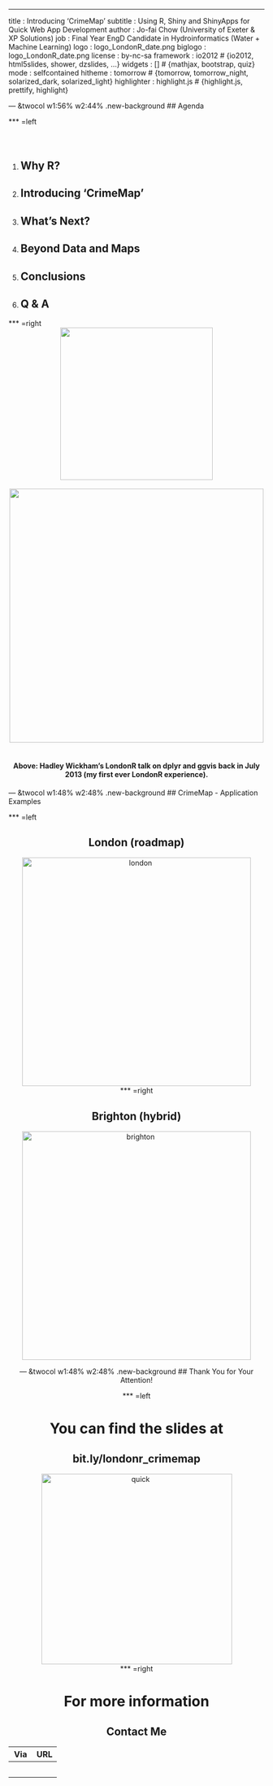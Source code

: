 ---
title       : Introducing 'CrimeMap'
subtitle    : Using R, Shiny and ShinyApps for Quick Web App Development
author      : Jo-fai Chow (University of Exeter & XP Solutions)
job         : Final Year EngD Candidate in Hydroinformatics (Water + Machine Learning)
logo        : logo_LondonR_date.png
biglogo     : logo_LondonR_date.png
license     : by-nc-sa
framework   : io2012        # {io2012, html5slides, shower, dzslides, ...}
widgets     : []            # {mathjax, bootstrap, quiz}
mode        : selfcontained
hitheme     : tomorrow      # {tomorrow, tomorrow_night, solarized_dark, solarized_light}
highlighter : highlight.js  # {highlight.js, prettify, highlight}


--- &twocol w1:56% w2:44% .new-background
## Agenda

*** =left
<h4><br></h4>
1. <h2>Why R?</h2>
2. <h2>Introducing 'CrimeMap'</h2>
3. <h2>What's Next?</h2>
4. <h2>Beyond Data and Maps</h2>
5. <h2>Conclusions</h2>
6. <h2>Q & A</h2>


*** =right
<center><img src="images/londonr_date_trim.png" width="300"></center>
<br>
<center><img src="images/londonr_photos.jpg" width="500"></center>
<br>
<center><h4>Above: <b>Hadley Wickham's</b> LondonR talk on <b>dplyr</b> and <b>ggvis</b> back in July 2013 (my first ever LondonR experience).</h4></center>




--- &twocol w1:48% w2:48% .new-background
## CrimeMap - Application Examples

*** =left
<center><h2>London (roadmap)</h2></center>
<center><img src="images/example_london.png" alt="london" width="450"><center>

*** =right
<center><h2>Brighton (hybrid)</h2></center>
<center><img src="images/example_brighton.png" alt="brighton" width="450"><center>








--- &twocol w1:48% w2:48% .new-background
## Thank You for Your Attention!

*** =left
<h1>You can find the slides at </h1><h2>bit.ly/londonr_crimemap</h2>
  
  
<center><img src="images/example_quickoutput.png" alt="quick" width="375"></center>

*** =right
<h1>For more information</h1><h2>Contact Me</h2>

Via       | URL
-----------|-----------
<h3>Blog</h3>      | <h3><a href="http://bit.ly/blenditbayes" target="_blank">bit.ly/blenditbayes</a></h3>
<h3>Twitter</h3>   | <h3><a href="http://bit.ly/twitter_woobe" target="_blank">@matlabulous</a></h3>
<h3>E-mail</h3>    | <h3>jofai.chow@gmail.com</h3>
<h3>LinkedIn</h3>  | <h3><a href="http://bit.ly/linkedin_jofaichow" target="_blank">bit.ly/linkedin_jofaichow</a></h3>
<h3>GitHub</h3>    | <h3><a href="http://bit.ly/github_woobe" target="_blank">bit.ly/github_woobe</a></h3>
